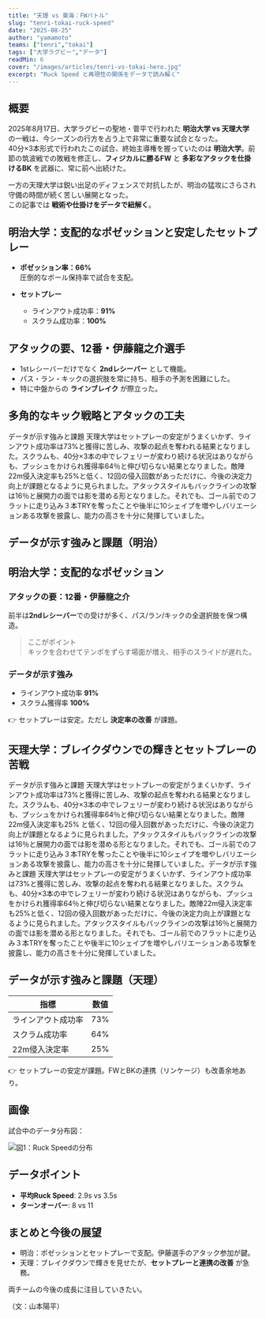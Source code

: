 ```yaml
---
title: "天理 vs 東海：FWバトル"
slug: "tenri-tokai-ruck-speed"
date: "2025-08-25"
author: "yamamoto"
teams: ["tenri","tokai"]
tags: ["大学ラグビー","データ"]
readMin: 6
cover: "/images/articles/tenri-vs-tokai-hero.jpg"
excerpt: "Ruck Speed と再現性の関係をデータで読み解く"
---
```


## 概要
2025年8月17日、大学ラグビーの聖地・菅平で行われた **明治大学 vs 天理大学** の一戦は、今シーズンの行方を占う上で非常に重要な試合となった。  
40分×3本形式で行われたこの試合、終始主導権を握っていたのは **明治大学**。前節の筑波戦での敗戦を修正し、**フィジカルに勝るFW** と **多彩なアタックを仕掛けるBK** を武器に、常に前へ出続けた。

一方の天理大学は鋭い出足のディフェンスで対抗したが、明治の猛攻にさらされ守備の時間が続く苦しい展開となった。  
この記事では **戦術や仕掛けをデータで紐解く**。




## 明治大学：支配的なポゼッションと安定したセットプレー
- **ポゼッション率：66%**  
圧倒的なボール保持率で試合を支配。  

- **セットプレー**  
  - ラインアウト成功率：**91%**  
  - スクラム成功率：**100%**



## アタックの要、12番・伊藤龍之介選手
- 1stレシーバーだけでなく **2ndレシーバー** として機能。  
- パス・ラン・キックの選択肢を常に持ち、相手の予測を困難にした。  
- 特に中盤からの **ラインブレイク** が際立った。



## 多角的なキック戦略とアタックの工夫
データが示す強みと課題 天理大学はセットプレーの安定がうまくいかず、ラインアウト成功率は73%と獲得に苦しみ、攻撃の起点を奪われる結果となりました。スクラムも、40分×3本の中でレフェリーが変わり続ける状況はありながらも、プッシュをかけられ獲得率64％と伸び切らない結果となりました。敵陣22m侵入決定率も25%と低く、12回の侵入回数があっただけに、今後の決定力向上が課題となるように見られました。アタックスタイルもバックラインの攻撃は16％と展開力の面では影を潜める形となりました。それでも、ゴール前でのフラットに走り込み３本TRYを奪ったことや後半に10シェイプを増やしバリエーションある攻撃を披露し、能力の高さを十分に発揮していました。




## データが示す強みと課題（明治）
## 明治大学：支配的なポゼッション

### アタックの要：12番・伊藤龍之介
前半は**2ndレシーバー**での受けが多く、パス/ラン/キックの全選択肢を保つ構造。

> ここがポイント  
> キックを合わせてテンポをずらす場面が増え、相手のスライドが遅れた。

### データが示す強み
- ラインアウト成功率 **91%**
- スクラム獲得率 **100%**

👉 セットプレーは安定。ただし **決定率の改善** が課題。



## 天理大学：ブレイクダウンでの輝きとセットプレーの苦戦
データが示す強みと課題 天理大学はセットプレーの安定がうまくいかず、ラインアウト成功率は73%と獲得に苦しみ、攻撃の起点を奪われる結果となりました。スクラムも、40分×3本の中でレフェリーが変わり続ける状況はありながらも、プッシュをかけられ獲得率64％と伸び切らない結果となりました。敵陣22m侵入決定率も25%
と低く、12回の侵入回数があっただけに、今後の決定力向上が課題となるように見られました。アタックスタイルもバックラインの攻撃は16％と展開力の面では影を潜める形となりました。それでも、ゴール前でのフラットに走り込み３本TRYを奪ったことや後半に10シェイプを増やしバリエーションある攻撃を披露し、能力の高さを十分に発揮していました。データが示す強みと課題 天理大学はセットプレーの安定がうまくいかず、ラインアウト成功率は73%と獲得に苦しみ、攻撃の起点を奪われる結果となりました。スクラムも、40分×3本の中でレフェリーが変わり続ける状況はありながらも、プッシュをかけられ獲得率64％と伸び切らない結果となりました。敵陣22m侵入決定率も25%と低く、12回の侵入回数があっただけに、今後の決定力向上が課題となるように見られました。アタックスタイルもバックラインの攻撃は16％と展開力の面では影を潜める形となりました。それでも、ゴール前でのフラットに走り込み３本TRYを奪ったことや後半に10シェイプを増やしバリエーションある攻撃を披露し、能力の高さを十分に発揮していました。



## データが示す強みと課題（天理）
| 指標              | 数値 |
|-------------------|------|
| ラインアウト成功率 | 73%  |
| スクラム成功率    | 64%  |
| 22m侵入決定率     | 25%  |

👉 セットプレーの安定が課題。FWとBKの連携（リンケージ）も改善余地あり。



## 画像
試合中のデータ分布図：

![図1：Ruck Speedの分布](/images/articles/ruck-speed-chart.png)



## データポイント
- **平均Ruck Speed**: 2.9s vs 3.5s  
- **ターンオーバー**: 8 vs 11  



## まとめと今後の展望
- 明治：ポゼッションとセットプレーで支配。伊藤選手のアタック参加が鍵。  
- 天理：ブレイクダウンで輝きを見せたが、**セットプレーと連携の改善** が急務。  

両チームの今後の成長に注目していきたい。



（文：山本陽平）
